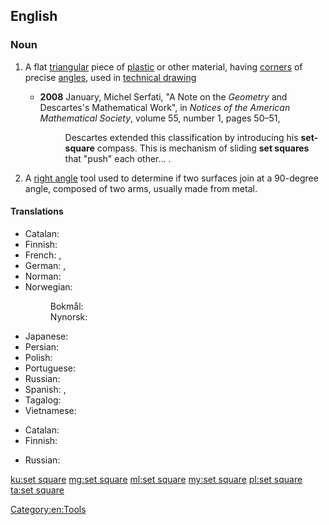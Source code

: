 ==English==
{{wikipedia}}

===Noun===
{{en-noun}}

# {{lb|en|UK}} A flat [[triangular]] piece of [[plastic]] or other material, having [[corner]]s of precise [[angle]]s, used in [[technical drawing]]
#* '''2008''' January, Michel Serfati, "A Note on the ''Geometry'' and Descartes's Mathematical Work", in ''Notices of the American Mathematical Society'', volume 55, number 1, pages 50–51,
#*: Descartes extended this classification by introducing his '''set-square''' compass. This is mechanism of sliding '''set squares''' that "push" each other...&nbsp;.
# A [[right angle]] tool used to determine if two surfaces join at a 90-degree angle, composed of two arms, usually made from metal.

====Translations====
{{trans-top|flat triangular piece of plastic or other material used in technical drawing}}
* Catalan: {{t+|ca|escaire}}
* Finnish: {{t|fi|kolmioviivain}}
* French: {{t|fr|demi-carré|m}}, {{t+|fr|équerre|f}}
* German: {{t+|de|Geodreieck|n}}, {{t|de|Geometrie-Dreieck|n}}
* Norman: {{t|nrf|êtchèrre|f}}
* Norwegian:
*: Bokmål: {{t|nb|vinkelhake|m}}
*: Nynorsk: {{t|nn|vinkelhake|m}}
{{trans-mid}}
* Japanese: {{t|ja|三角定規|tr=sankaku jōgi}}
* Persian: {{t+|fa|گونیا|tr=gunyâ|sc=fa-Arab}}
* Polish: {{t+|pl|ekierka|f}}
* Portuguese: {{t|pt|esquadro|m}}
* Russian: {{t|ru|геодези́ческий транспорти́р|m}}
* Spanish: {{t+|es|cartabón|m}}, {{t+|es|escuadra|f}}
* Tagalog: {{t|tl|tatsihang galod}}
* Vietnamese: {{t|vi|ê-ke}}
{{trans-bottom}}

{{trans-top|right angle tool}}
* Catalan: {{t+|ca|escaire}}
* Finnish: {{t+|fi|suorakulma}}
{{trans-mid}}
* Russian: {{t+|ru|науго́льник|m}}
{{trans-bottom}}

[[Category:en:Tools]]

[[ku:set square]]
[[mg:set square]]
[[ml:set square]]
[[my:set square]]
[[pl:set square]]
[[ta:set square]]